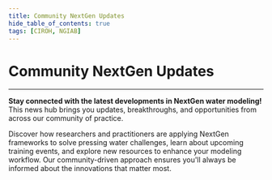 ```yaml
---
title: Community NextGen Updates
hide_table_of_contents: true
tags: [CIROH, NGIAB]
---
```



# Community NextGen Updates

---

**Stay connected with the latest developments in NextGen water modeling!** This news hub brings you updates, breakthroughs, and opportunities from across our community of practice.

Discover how researchers and practitioners are applying NextGen frameworks to solve pressing water challenges, learn about upcoming training events, and explore new resources to enhance your modeling workflow. Our community-driven approach ensures you'll always be informed about the innovations that matter most.

<News/>